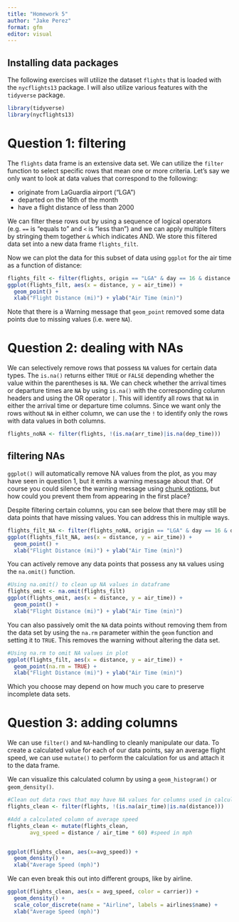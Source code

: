 ```yaml
---
title: "Homework 5"
author: "Jake Perez"
format: gfm
editor: visual
---
```


## Installing data packages

The following exercises will utilize the dataset `flights` that is loaded with the `nycflights13` package. I will also utilize various features with the `tidyverse` package.

```r
library(tidyverse)
library(nycflights13)
```

# Question 1: filtering

The `flights` data frame is an extensive data set. We can utilize the `filter` function to select specific rows that mean one or more criteria. Let's say we only want to look at data values that correspond to the following:

-   originate from LaGuardia airport ("LGA")
-   departed on the 16th of the month
-   have a flight distance of less than 2000

We can filter these rows out by using a sequence of logical operators (e.g. `==` is "equals to" and `<` is "less than") and we can apply multiple filters by stringing them together `&` which indicates AND. We store this filtered data set into a new data frame `flights_filt`.

Now we can plot the data for this subset of data using `ggplot` for the air time as a function of distance:

```r
flights_filt <- filter(flights, origin == "LGA" & day == 16 & distance < 2000)
ggplot(flights_filt, aes(x = distance, y = air_time)) +
  geom_point() +
  xlab("Flight Distance (mi)") + ylab("Air Time (min)")
```

Note that there is a Warning message that `geom_point` removed some data points due to missing values (i.e. were `NA`).

# Question 2: dealing with NAs

We can selectively remove rows that possess `NA` values for certain data types. The `is.na()` returns either `TRUE` or `FALSE` depending whether the value within the parentheses is `NA`. We can check whether the arrival times or departure times are `NA` by using `is.na()` with the corresponding column headers and using the OR operator `|`. This will identify all rows that `NA` in either the arrival time or departure time columns. Since we want only the rows without `NA` in either column, we can use the `!` to identify only the rows with data values in both columns.

```r
flights_noNA <- filter(flights, !(is.na(arr_time)|is.na(dep_time)))
```

## filtering NAs

`ggplot()` will automatically remove NA values from the plot, as you may have seen in question 1, but it emits a warning message about that. Of course you could silence the warning message using [chunk options](https://bookdown.org/yihui/rmarkdown-cookbook/chunk-options.html), but how could you prevent them from appearing in the first place?

Despite filtering certain columns, you can see below that there may still be data points that have missing values. You can address this in multiple ways.

```r
flights_filt_NA <- filter(flights_noNA, origin == "LGA" & day == 16 & distance < 2000)
ggplot(flights_filt_NA, aes(x = distance, y = air_time)) +
  geom_point() +
  xlab("Flight Distance (mi)") + ylab("Air Time (min)")
```

You can actively remove any data points that possess any `NA` values using the `na.omit()` function.

```r
#Using na.omit() to clean up NA values in dataframe
flights_omit <- na.omit(flights_filt)
ggplot(flights_omit, aes(x = distance, y = air_time)) +
  geom_point() +
  xlab("Flight Distance (mi)") + ylab("Air Time (min)")
```

You can also passively omit the `NA` data points without removing them from the data set by using the `na.rm` parameter within the `geom` function and setting it to `TRUE`. This removes the warning without altering the data set.

```r
#Using na.rm to omit NA values in plot
ggplot(flights_filt, aes(x = distance, y = air_time)) +
  geom_point(na.rm = TRUE) +
  xlab("Flight Distance (mi)") + ylab("Air Time (min)")
```

Which you choose may depend on how much you care to preserve incomplete data sets.

# Question 3: adding columns

We can use `filter()` and `NA`-handling to cleanly manipulate our data. To create a calculated value for each of our data points, say an average flight speed, we can use `mutate()` to perform the calculation for us and attach it to the data frame.

We can visualize this calculated column by using a `geom_histogram()` or `geom_density()`.

```r
#Clean out data rows that may have NA values for columns used in calculations
flights_clean <- filter(flights, !(is.na(air_time)|is.na(distance)))

#Add a calculated column of average speed
flights_clean <- mutate(flights_clean,
       avg_speed = distance / air_time * 60) #speed in mph


ggplot(flights_clean, aes(x=avg_speed)) + 
  geom_density() + 
  xlab("Average Speed (mph)")
```

We can even break this out into different groups, like by airline.

```r
ggplot(flights_clean, aes(x = avg_speed, color = carrier)) + 
  geom_density() + 
  scale_color_discrete(name = "Airline", labels = airlines$name) +
  xlab("Average Speed (mph)")
```
